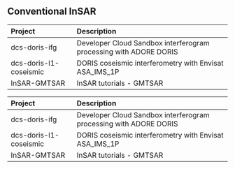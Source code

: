 ## Conventional InSAR


<table>
 <thead>
  <tr>
   <th style="text-align:left;"> Project </th>
   <th style="text-align:left;"> Description </th>
  </tr>
 </thead>
<tbody>
  <tr>
   <td style="text-align:left;"> dcs-doris-ifg </td>
   <td style="text-align:left;"> Developer Cloud Sandbox interferogram processing with ADORE DORIS </td>
  </tr>
  <tr>
   <td style="text-align:left;"> dcs-doris-l1-coseismic </td>
   <td style="text-align:left;"> DORIS coseismic interferometry with Envisat ASA_IMS_1P </td>
  </tr>
  <tr>
   <td style="text-align:left;"> InSAR-GMTSAR </td>
   <td style="text-align:left;"> InSAR tutorials - GMTSAR </td>
  </tr>
</tbody>
</table>
<table>
 <thead>
  <tr>
   <th style="text-align:left;"> Project </th>
   <th style="text-align:left;"> Description </th>
  </tr>
 </thead>
<tbody>
  <tr>
   <td style="text-align:left;"> dcs-doris-ifg </td>
   <td style="text-align:left;"> Developer Cloud Sandbox interferogram processing with ADORE DORIS </td>
  </tr>
  <tr>
   <td style="text-align:left;"> dcs-doris-l1-coseismic </td>
   <td style="text-align:left;"> DORIS coseismic interferometry with Envisat ASA_IMS_1P </td>
  </tr>
  <tr>
   <td style="text-align:left;"> InSAR-GMTSAR </td>
   <td style="text-align:left;"> InSAR tutorials - GMTSAR </td>
  </tr>
</tbody>
</table>
